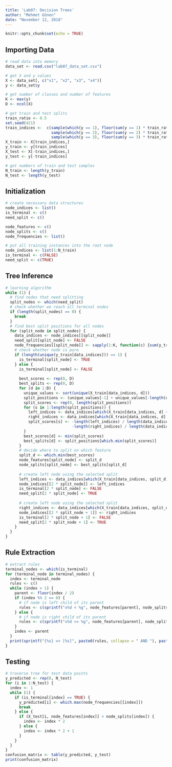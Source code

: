```yaml
---
title: 'Lab07: Decision Trees'
author: "Mehmet Gönen"
date: "November 12, 2018"
---
```


```r
knitr::opts_chunk$set(echo = TRUE)
```

## Importing Data
```r
# read data into memory
data_set <- read.csv("lab07_data_set.csv")

# get X and y values
X <- data_set[, c("x1", "x2", "x3", "x4")]
y <- data_set$y

# get number of classes and number of features
K <- max(y)
D <- ncol(X)

# get train and test splits
train_ratio <- 0.5
set.seed(421)
train_indices <-  c(sample(which(y == 1), floor(sum(y == 1) * train_ratio)), 
                    sample(which(y == 2), floor(sum(y == 2) * train_ratio)), 
                    sample(which(y == 3), floor(sum(y == 3) * train_ratio)))
X_train <- X[train_indices,]
y_train <- y[train_indices]
X_test <- X[-train_indices,]
y_test <- y[-train_indices]

# get numbers of train and test samples
N_train <- length(y_train)
N_test <- length(y_test)
```

## Initialization
```r
# create necessary data structures
node_indices <- list()
is_terminal <- c()
need_split <- c()

node_features <- c()
node_splits <- c()
node_frequencies <- list()

# put all training instances into the root node
node_indices <- list(1:N_train)
is_terminal <- c(FALSE)
need_split <- c(TRUE)
```

## Tree Inference
```r
# learning algorithm
while (1) {
  # find nodes that need splitting
  split_nodes <- which(need_split)
  # check whether we reach all terminal nodes
  if (length(split_nodes) == 0) {
    break
  }
  # find best split positions for all nodes
  for (split_node in split_nodes) {
    data_indices <- node_indices[[split_node]]
    need_split[split_node] <- FALSE
    node_frequencies[[split_node]] <- sapply(1:K, function(c) {sum(y_train[data_indices] == c)})
    # check whether node is pure
    if (length(unique(y_train[data_indices])) == 1) {
      is_terminal[split_node] <- TRUE
    } else {
      is_terminal[split_node] <- FALSE
      
      best_scores <- rep(0, D)
      best_splits <- rep(0, D)
      for (d in 1:D) {
        unique_values <- sort(unique(X_train[data_indices, d]))
        split_positions <- (unique_values[-1] + unique_values[-length(unique_values)]) / 2
        split_scores <- rep(0, length(split_positions))
        for (s in 1:length(split_positions)) {
          left_indices <- data_indices[which(X_train[data_indices, d] < split_positions[s])]
          right_indices <- data_indices[which(X_train[data_indices, d] >= split_positions[s])]
          split_scores[s] <- -length(left_indices) / length(data_indices) * sum(sapply(1:K, function(c) {mean(y_train[left_indices] == c) * log2(mean(y_train[left_indices] == c))}), na.rm = TRUE) +
                             -length(right_indices) / length(data_indices) * sum(sapply(1:K, function(c) {mean(y_train[right_indices] == c) * log2(mean(y_train[right_indices] == c))}), na.rm = TRUE)
        }
        best_scores[d] <- min(split_scores)
        best_splits[d] <- split_positions[which.min(split_scores)]
      }
      # decide where to split on which feature
      split_d <- which.min(best_scores)
      node_features[split_node] <- split_d
      node_splits[split_node] <- best_splits[split_d]
      
      # create left node using the selected split
      left_indices <- data_indices[which(X_train[data_indices, split_d] < best_splits[split_d])]
      node_indices[[2 * split_node]] <- left_indices
      is_terminal[2 * split_node] <- FALSE
      need_split[2 * split_node] <- TRUE
      
      # create left node using the selected split
      right_indices <- data_indices[which(X_train[data_indices, split_d] >= best_splits[split_d])]
      node_indices[[2 * split_node + 1]] <- right_indices
      is_terminal[2 * split_node + 1] <- FALSE
      need_split[2 * split_node + 1] <- TRUE
    }
  }
}
```

## Rule Extraction
```r
# extract rules
terminal_nodes <- which(is_terminal)
for (terminal_node in terminal_nodes) {
  index <- terminal_node
  rules <- c()
  while (index > 1) {
    parent <- floor(index / 2)
    if (index %% 2 == 0) {
      # if node is left child of its parent
      rules <- c(sprintf("x%d < %g", node_features[parent], node_splits[parent]), rules)
    } else {
      # if node is right child of its parent
      rules <- c(sprintf("x%d >= %g", node_features[parent], node_splits[parent]), rules)
    }
    index <- parent
  }
  print(sprintf("{%s} => [%s]", paste0(rules, collapse = " AND "), paste0(node_frequencies[[terminal_node]], collapse = "-")))
}
```

## Testing
```r
# traverse tree for test data points
y_predicted <- rep(0, N_test)
for (i in 1:N_test) {
  index <- 1
  while (1) {
    if (is_terminal[index] == TRUE) {
      y_predicted[i] <- which.max(node_frequencies[[index]])
      break
    } else {
      if (X_test[i, node_features[index]] < node_splits[index]) {
        index <- index * 2
      } else {
        index <- index * 2 + 1
      }
    }
  }
}
confusion_matrix <- table(y_predicted, y_test)
print(confusion_matrix)
```